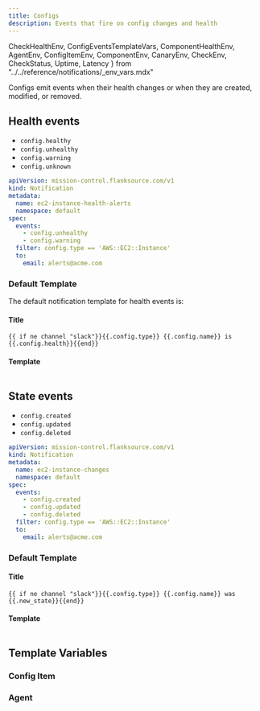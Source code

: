 ```yaml
---
title: Configs
description: Events that fire on config changes and health
---
```


  CheckHealthEnv, ConfigEventsTemplateVars, ComponentHealthEnv,
  AgentEnv, ConfigItemEnv, ComponentEnv, CanaryEnv, CheckEnv, CheckStatus,
  Uptime, Latency
} from "../../reference/notifications/_env_vars.mdx"

Configs emit events when their health changes or when they are created, modified, or removed.

## Health events

- `config.healthy`
- `config.unhealthy`
- `config.warning`
- `config.unknown`


```yaml title="ec2-health-notification.yaml"
apiVersion: mission-control.flanksource.com/v1
kind: Notification
metadata:
  name: ec2-instance-health-alerts
  namespace: default
spec:
  events:
    - config.unhealthy
    - config.warning
  filter: config.type == 'AWS::EC2::Instance'
  to:
    email: alerts@acme.com
```

### Default Template

The default notification template for health events is:

#### Title

```
{{ if ne channel "slack"}}{{.config.type}} {{.config.name}} is {{.config.health}}{{end}}
```

#### Template

```txt file=../../../modules/mission-control/notification/templates/config.health

```

## State events

- `config.created`
- `config.updated`
- `config.deleted`

```yaml title="ec2-instance-updates.yaml"
apiVersion: mission-control.flanksource.com/v1
kind: Notification
metadata:
  name: ec2-instance-changes
  namespace: default
spec:
  events:
    - config.created
    - config.updated
    - config.deleted
  filter: config.type == 'AWS::EC2::Instance'
  to:
    email: alerts@acme.com
```


### Default Template

#### Title

```
{{ if ne channel "slack"}}{{.config.type}} {{.config.name}} was {{.new_state}}{{end}}
```

#### Template

```txt file=../../../modules/mission-control/notification/templates/config.db.update

```

## Template Variables

<ConfigEventsTemplateVars />

### Config Item
<ConfigItemEnv />

### Agent
<AgentEnv />
